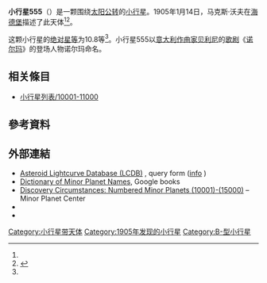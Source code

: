 {{Infobox planet
 | minorplanet     = yes
 | name            = 555 Norma
 | background      = #D6D6D6
 | image = 
 | image_size      = 
 | caption         =
 | discovery_ref   =  <ref name="MPC-object" />
 | discoverer      = [[马克斯·沃夫|马克斯·沃夫]]
 | discovery_site  = [[海德堡|海德堡]]
 | discovered      = 1905年1月14日
 | mpc_name        = 555 Norma
 | alt_names       = 555 Norma
 | pronounced      = 
 | named_after     = <ref name="MPC-object" />
 | mp_category     = [[主帶小行星|主帶小行星]] <ref name="MPC-object" /><ref name="jpldata" />
 | orbit_ref       = <ref name="a">[http://ssd.jpl.nasa.gov/sbdb.cgi?sstr=555 555] {{Wayback|url=http://ssd.jpl.nasa.gov/sbdb.cgi?sstr=555 |date=20140829024447 }}，小行星數據庫瀏覽器（JPL Small-Body Database Browser）－[[美国国家航空航天局|美国国家航空航天局]]喷气推进实验室</ref>
 | epoch           = 2018-03-23.0（[[儒略日|JD]] 2458200.5）
 | uncertainty     = 0
 | observation_arc = 
 | aphelion = {{convert|3.663|AU|km|3|abbr=on|lk=out}}
 | perihelion      = {{convert|2.7104848|AU|km|3|abbr=on}}
 | semimajor       = 3.1866459
 | eccentricity    = 0.1494239
 | period          = 5.69[[儒略年|yr]]
 | mean_anomaly    = 18.28126[[度|°]]
 | mean_motion     = {{Deg2DMS|0.17326190|sup=ms}} / day
 | inclination     = 2.64622
 | asc_node        = 130.42999°
 | arg_peri        = 356.54559
 | mean_diameter   = 
 | rotation        = 
 | albedo          =
 | spectral_type   =
 | abs_magnitude   = 10.8<ref name="jpldata" />
}}
'''小行星555'''（{{lang-en|555 Norma}}）是一颗围绕[[太阳|太阳]][[公转|公转]]的[[小行星|小行星]]。1905年1月14日，马克斯·沃夫在[[海德堡|海德堡]]描述了此天体<ref name="a" /><ref>{{cite news|title=小行星列表|url=http://cfa-www.harvard.edu/iau/lists/NumberedMPs.txt|accessdate=2018-10-19|newspaper=哈佛大学|archive-date=2008-05-17|archive-url=https://web.archive.org/web/20080517010638/http://cfa-www.harvard.edu/iau/lists/NumberedMPs.txt|dead-url=no}}</ref>。

这颗小行星的[[绝对星等|绝对星等]]为10.8等<ref name="a" />。小行星555以[[意大利|意大利]][[作曲家|作曲家]][[贝利尼|贝利尼]]的[[歌剧|歌剧]]《[[诺尔玛|诺尔玛]]》的登场人物诺尔玛命名。

== 相关條目 ==
*[[小行星列表/10001-11000|小行星列表/10001-11000]]

== 參考資料 ==
{{reflist|refs=

<ref name="jpldata">{{cite web
 |type         = 2018-01-26 last obs.
 |title        = JPL Small-Body Database Browser:555 Norma-555 Norma
 |url          = https://ssd.jpl.nasa.gov/sbdb.cgi?sstr=555
 |publisher    = [[Jet_Propulsion_Laboratory|Jet Propulsion Laboratory]]
 |accessdate   = 28 March 2018
 |archive-date = 2020-08-03
 |archive-url  = https://web.archive.org/web/20200803070331/https://ssd.jpl.nasa.gov/sbdb.cgi?sstr=555
 |dead-url     = no
}}</ref>

<ref name="MPC-object">{{cite web
  |title      = 555 Norma
  |work      = Minor Planet Center
  |url      = https://www.minorplanetcenter.net/db_search/show_object?object_id=555
  |accessdate      = 28 March 2018
  |archive-date      = 2019-04-13
  |archive-url      = https://web.archive.org/web/20190413234927/http://minorplanetcenter.net/db_search/show_object?object_id=555
  |dead-url      = no
  }}</ref>

}}

==  外部連結 ==
* [http://www.minorplanet.info/PHP/lcdbsummaryquery.php Asteroid Lightcurve Database (LCDB)] {{Wayback|url=http://www.minorplanet.info/PHP/lcdbsummaryquery.php |date=20171210173955 }}, query form ([http://www.minorplanet.info/lightcurvedatabase.html info] {{Wayback|url=http://www.minorplanet.info/lightcurvedatabase.html |date=20171216050541 }})
* [https://books.google.com/books?id=aeAg1X7afOoC&pg Dictionary of Minor Planet Names], Google books
* [http://www.minorplanetcenter.net/iau/lists/NumberedMPs010001.html Discovery Circumstances: Numbered Minor Planets (10001)-(15000)] {{Wayback|url=http://www.minorplanetcenter.net/iau/lists/NumberedMPs010001.html |date=20180612162317 }} – Minor Planet Center
* {{AstDys|555}}
* {{JPL small body}}

{{Minor Planet Number|[[小行星554|小行星554]]|[[小行星556|小行星556]]}}
{{小天体}}

[[Category:小行星带天体|Category:小行星带天体]]
[[Category:1905年发现的小行星|Category:1905年发现的小行星]]
[[Category:B-型小行星|Category:B-型小行星]]